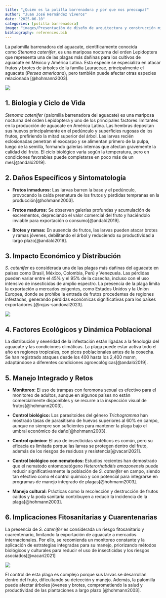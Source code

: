 ```yaml
---
title: "¿Quién es la polilla barrenadora y por que nos preocupa?"
author: "Juan José Hernández Viveros"
date: "2025-06-10"
categories: [polilla barrenadora]
image: "images/Presentación de diseño de arquitectura y construcción minimalista moderno blanco y celeste (2).jpg"
bibliography: references.bib
---
```


La palomilla barrenadora del aguacate, científicamente conocida como *Stenoma catenifer*, es una mariposa nocturna del orden Lepidoptera que representa una de las plagas más dañinas para los cultivos de aguacate en México y América Latina. Esta especie se especializa en atacar frutos y brotes de árboles de la familia Lauraceae, principalmente el aguacate (*Persea americana*), pero también puede afectar otras especies relacionada [@hohmann2003].

![](images/Stemona-catenefir.png){fig-align="center"}

## **1. Biología y Ciclo de Vida**

*Stenoma catenifer* (palomilla barrenadora del aguacate) es una mariposa nocturna del orden Lepidoptera y uno de los principales factores limitantes en la producción de aguacate en América Latina. Las hembras depositan sus huevos principalmente en el pedúnculo y superficies rugosas de los frutos, prefiriendo la mitad superior del árbol. Las larvas recién eclosionadas penetran el exocarpo y se alimentan primero de la pulpa, luego de la semilla, formando galerías internas que afectan gravemente la calidad del fruto. El ciclo biológico varía según la temperatura, pero en condiciones favorables puede completarse en poco más de un mes[@andaló2019].

## **2. Daños Específicos y Sintomatología**

-   **Frutos inmaduros:** Las larvas barren la base y el pedúnculo, provocando la caída prematura de los frutos y pérdidas tempranas en la producción[@hohmann2003].

-   **Frutos maduros:** Se observan galerías profundas y acumulación de excrementos, depreciando el valor comercial del fruto y haciéndolo inviable para exportación o consumo[@andaló2019].

-   **Brotes y ramas:** En ausencia de frutos, las larvas pueden atacar brotes y ramas jóvenes, debilitando el árbol y reduciendo su productividad a largo plazo[@andaló2019].

## **3. Impacto Económico y Distribución**

*S. catenifer* es considerada una de las plagas más dañinas del aguacate en países como Brasil, México, Colombia, Perú y Venezuela. Las pérdidas pueden variar entre el 45% y el 95% de la cosecha, incluso con el uso intensivo de insecticidas de amplio espectro. La presencia de la plaga limita la exportación a mercados exigentes, como Estados Unidos y la Unión Europea, donde se prohíbe la entrada de frutos procedentes de regiones infestadas, generando pérdidas económicas significativas para los países exportadores.[@rojas-sandoval2023].

![](images/descargar.webp){fig-align="center"}

## **4. Factores Ecológicos y Dinámica Poblacional**

La distribución y severidad de la infestación están ligadas a la fenología del aguacate y las condiciones climáticas. La plaga puede estar activa todo el año en regiones tropicales, con picos poblacionales antes de la cosecha. Se han registrado ataques desde los 400 hasta los 2,400 msnm, adaptándose a diferentes condiciones agroecológicas[@andaló2019].

## **5. Manejo Integrado y Retos**

-   **Monitoreo:** El uso de trampas con feromona sexual es efectivo para el monitoreo de adultos, aunque en algunos países no están comercialmente disponibles y se recurre a la inspección visual de frutos[@hohmann2003].

-   **Control biológico:** Los parasitoides del género *Trichogramma* han mostrado tasas de parasitismo de huevos superiores al 60% en campo, aunque no siempre son suficientes para mantener la plaga bajo el umbral económico de daño[@hohmann2003].

-   **Control químico:** El uso de insecticidas sintéticos es común, pero su eficacia es limitada porque las larvas se protegen dentro del fruto, además de los riesgos de residuos y resistencia[@vacari2021].

-   **Control biológico con nematodos:** Estudios recientes han demostrado que el nematodo entomopatógeno *Heterorhabditis amazonensis* puede reducir significativamente la población de *S. catenifer* en campo, siendo tan efectivo como el control químico y con potencial para integrarse en programas de manejo integrado de plagas[@hohmann2003].

-   **Manejo cultural:** Prácticas como la recolección y destrucción de frutos caídos y la poda sanitaria contribuyen a reducir la incidencia de la plaga[@hohmann2003].

## **6. Implicaciones Fitosanitarias y Cuarentenarias**

La presencia de *S. catenifer* es considerada un riesgo fitosanitario y cuarentenario, limitando la exportación de aguacate a mercados internacionales. Por ello, se recomienda un monitoreo constante y la aplicación de estrategias integradas para su manejo, priorizando métodos biológicos y culturales para reducir el uso de insecticidas y los riesgos asociados[@vacari2021]

![](images/Presentación%20de%20diseño%20de%20arquitectura%20y%20construcción%20minimalista%20moderno%20blanco%20y%20celeste%20(3).jpg){fig-align="center"}

El control de esta plaga es complejo porque sus larvas se desarrollan dentro del fruto, dificultando su detección y manejo. Además, la palomilla puede afectar árboles jóvenes y brotes, comprometiendo la salud y productividad de las plantaciones a largo plazo [@hohmann2003].
